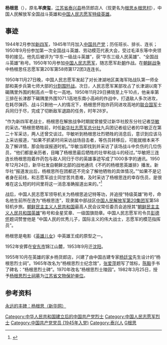 {{Infobox military person
|honorific_prefix = 
|name             = 杨根思
|honorific_suffix = 
|image            = File:Yang Gensi.jpg
|image_upright    = 
|alt              = 
|caption          = 
|native_name      = 
|native_name_lang = 
|birth_name       = 羊庚玺
|other_name       = 
|birth_date       = 1922年11月26日
|birth_place      = {{ROC-1912}}[[江苏省|江苏省]][[泰兴县|泰兴县]]杨货郎店
|death_date       = {{death date and age|1950|11|29|1922|11|26}}
|death_place      = {{DPRK}}[[咸镜南道|咸镜南道]][[长津郡|长津郡]]下碣隅里1071.1高地
|placeofburial    = [[沈阳|沈阳]]
|placeofburial_label = 
|placeofburial_coordinates = <!--{{coord|LAT|LONG|display=inline,title}}-->
|allegiance       = {{CHN}}<br>{{CPC}}
|branch           = [[新四军|新四军]]<br>[[华东野战军|华东野战军]]<br>{{PLA}}<br>[[中国人民志愿军|中国人民志愿军]]
|branch_label     = <!--"Branch" or "Service"-->
|serviceyears     = 1944年 - 1950年 {{KIA}}
|serviceyears_label = 
|rank             = 
|rank_label       = 
|servicenumber    = 
|unit             = [[中国人民解放军步兵|步兵]]
|commands         = 第58师172团3连
|battles          = [[抗日战争|抗日战争]]<br>
*[[華中1945年春季作戰|華中1945年春季作戰]]
*[[華中1945年夏季作戰|華中1945年夏季作戰]]<br>
[[第二次国共内战|第二次国共内战]]
*[[莱芜战役|莱芜战役]]<br>
[[朝鲜战争|朝鲜战争]] 
*[[长津湖战役|长津湖战役]]{{KIA}}
|battles_label    = 
|awards           = 
|memorials        = 
|laterwork        = 
|module           = 
}}
'''杨根思'''（{{bd|1922年|11月26日|1950年|11月29日|CatIdx=Y杨}}{{KIA}}），原名'''羊庚玺'''，[[江苏省|江苏省]][[泰兴县|泰兴县]]杨货郎店人（现更名为[[根思乡|根思乡]][[根思村|根思村]]），中国人民解放军全国战斗英雄和[[中国人民志愿军特级英雄|中国人民志愿军特级英雄]]。

== 事迹 ==
1944年2月参加[[新四军|新四军]]，1945年11月加入[[中国共产党|中国共产党]]；历任班长、排长、连长；1950年9月份参加第一次全国战斗英雄、劳动模范代表大会，受过毛泽东等中央领导的接见。他先后被评为“华东一级战斗英雄”，获“华东三级人民英雄”、“全国战斗英雄”称号。1950年10月参加[[中国人民志愿军|中国人民志愿军]]，随志愿军赴[[朝鲜|朝]]作战。在[[朝鲜战争|朝鲜战争]]中杨根思任志愿军第20军第58师第172团3连连长。

1950年11月27日晚，中国人民志愿军发起了对长津湖地区美海军陆战队第一师全部和美步兵第七师大部的[[长津湖战役|分割围歼战]]。次日，人民志愿军某部攻占了长津湖以南下碣隅里外围的制高点一零七一高地。1950年11月29日拂晓至上午10点，他亲率第三排在长津郡下碣隅里外围1071.1高地东南小高岭的作战中，打退敌人多次进攻，在耗尽弹药、战斗只剩他一人的情况下，杨根思怀抱炸药同进攻高地的[[联合国军|联合国军]]士兵同归于尽，完成了切断敌军退路的任务，时年28岁。

“作为新四军老战士，杨根思在解放战争时期就曾接受过新华社胶东分社记者[[华敏|华敏]]的采访。”杨根思牺牲前，时任[[新华社志愿军总分社|新华社志愿军总分社]]九兵团记者组记者的华敏正在第二十军采访，两人还曾交谈过。华敏听到杨根思壮烈牺牲的消息后，意识到应该马上采访报道，“如果不抓紧时间采访战场目击者，等伤员转移后，可能就根本来不及了解详情，那会贻误报道时机。”华敏当即找到并采访了该场战斗中负伤的几位伤员，“他们都是亲历者，目睹了杨根思最后牺牲的壮举和战斗的经过。”华敏把三连连长杨根思抱着炸药包与敌人同归于尽的英雄事迹写成了1000多字的通讯。1950年12月24日，新华社发自朝鲜北部的战地通讯《不朽的杨根思英雄排》播发。新华社“报道发出后，杨根思所在团都还不完全了解他牺牲的具体情况。”“如果不是记者身在前线，和志愿军战士同甘苦共患难，及时采访了杨根思连的幸存伤员，是很难在这么短的时间里将这一消息准确报道出来的。”<ref>{{Cite web|title=几代人读过的那些课文，由新华社记者在朝鲜战场写就|url=http://news.workercn.cn/32843/202010/23/201023151514564_3.shtml|access-date=2021-10-05|date=2020-10-23|publisher=中工网|archive-date=2020-10-31|archive-url=https://web.archive.org/web/20201031102530/http://news.workercn.cn/32843/202010/23/201023151514564_3.shtml|dead-url=no}}</ref>

战后，中国人民志愿军领导机关为杨根思追记特等功，并追授“特级英雄”称号，命名他生前所在连为“杨根思连”，现隶属中部战区[[中国人民解放军第20集团军|中国人民解放军第20集团军]]第58轻机步旅。[[朝鲜民主主义人民共和国|朝鲜民主主义人民共和国]]最高人民会议常任委员会追授其“[[朝鲜民主主义人民共和国英雄|朝鲜民主主义人民共和国英雄]]”称号和金星奖章、一级国旗勋章。中国人民志愿军司令员[[彭德怀|彭德怀]]题词赞誉他是 “中国人民的优秀儿子，国际主义的伟大战士，志愿军的模范指挥员”。

杨根思是电影《[[英雄儿女|英雄儿女]]》中英雄王成的原型之一。

1952年安葬在[[丹东市|安东市]]锦江山麓，1953年9月迁[[沈阳|沈阳]]。

1955年10月在英雄的家乡杨货郎店，兴建了由中国古建专家[[杨廷宝|杨廷宝]]先生设计的“杨根思烈士祠”。1965年改名为“杨根思烈士纪念馆”，[[张爱萍|张爱萍]]题写了馆标，[[陈毅|陈毅]]手书了碑名：“杨根思烈士碑”。1970年改名“杨根思烈士陵园”。1982年3月25日，授予[[杨根思烈士祠墓|杨根思烈士祠墓]]为[[江苏省文物保护单位|江苏省文物保护单位]]。

==参考资料==
[https://web.archive.org/web/20081007110158/http://news.xinhuanet.com/newscenter/2005-02/26/content_2621715.htm 永远的丰碑：杨根思（新华网）]



{{DEFAULTSORT:Y}}
[[Category:中华人民共和国建立后的中国共产党烈士|Category:中华人民共和国建立后的中国共产党烈士]]
[[Category:中国人民志愿军烈士|Category:中国人民志愿军烈士]]
[[Category:中国共产党党员_(1945年入党)|Category:中国共产党党员 (1945年入党)]]
[[Category:泰兴人|Category:泰兴人]]
[[Category:杨姓|G根思]]